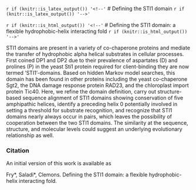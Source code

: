 
`r if (knitr::is_latex_output()) '<!--'`
# Defining the STI1 domain
`r if (knitr::is_latex_output()) '-->'`

`r if (knitr::is_html_output()) '<!--'`
# Defining the STI1 domain: a flexible hydrophobic-helix interacting fold
`r if (knitr::is_html_output()) '-->'`


STI1 domains are present in a variety of co-chaperone proteins and mediate the transfer of hydrophobic alpha helical substrates in cellular processes.  First coined DP1 and DP2 due to their prevalence of aspartates (D) and prolines (P) in the yeast Sti1 protein required for client-binding they are now termed ‘STI1’-domains. Based on hidden Markov model searches, this domain has been found in other proteins including the yeast co-chaperone Sgt2, the DNA damage response protein RAD23, and the chloroplast import protein Tic40. Here, we refine the domain definition, carry out structure-based sequence alignment of STI1 domains showing conservation of five amphipathic helices, identify a preceding helix 0 potentially involved in setting a threshold for substrate recognition, and recognize that STI1 domains nearly always occur in pairs, which leaves the possibility of cooperation between the two STI1 domains. The similarity at the sequence, structure, and molecular levels could suggest an underlying evolutionary relationship as well.

### Citation

An initial version of this work is available as

Fry\*, Saladi\*, Clemons. Defining the STI1 domain: a flexible hydrophobic-helix interacting fold.
